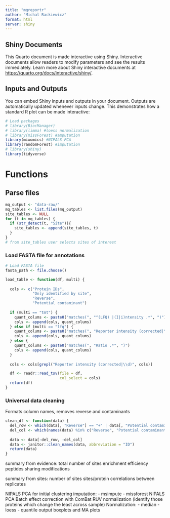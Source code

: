 ```yaml
---
title: "mqreportr"
author: "Michal Rackiewicz"
format: html
server: shiny
---
```


## Shiny Documents

This Quarto document is made interactive using Shiny. Interactive documents allow readers to modify parameters and see the results immediately. Learn more about Shiny interactive documents at <https://quarto.org/docs/interactive/shiny/>.

## Inputs and Outputs

You can embed Shiny inputs and outputs in your document. Outputs are automatically updated whenever inputs change. This demonstrates how a standard R plot can be made interactive:

```r
# Load packages
# library(BiocManager)
# library(limma) #loess normalization
# library(missForest) #amputation
library(mixomics) #NIPALS PCA
library(randomForest) #imputation
# library(shiny)
library(tidyverse)
```

# Functions
## Parse files
```r
mq_output <- "data-raw/"
mq_tables <- list.files(mq_output)
site_tables <- NULL
for (t in mq_tables) {
  if (str_detect(t, "Site")){
    site_tables <- append(site_tables, t)
  }
}
# from site_tables user selects sites of interest
```

### Load FASTA file for annotations
```r
# Load FASTA file
fasta_path <- file.choose()

```

```r
load_table <- function(df, multi) {
  
  cols <- c("Protein IDs",
            "Only identified by site",
            "Reverse",
            "Potential contaminant")
  
  if (multi == "tmt") {
    quant_colums <- paste0("matches(", "^(LFQ) |(I|i)ntensity .*", ")")
    cols <- append(cols, quant_colums)
  } else if (multi == "lfq") {
    quant_colums <- paste0("matches(", "Reporter intensity (corrected|\\d)", ")")
    cols <- append(cols, quant_colums)
  } else {
    quant_colums <- paste0("matches(", "Ratio .*", ")")
    cols <- append(cols, quant_colums)
  }
  
  cols <- cols[grepl("Reporter intensity (corrected|\\d)", cols)]

  df <- readr::read_tsv(file = df,
                        col_select = cols)
  return(df)
}
```

### Universal data cleaning
Formats column names, removes reverse and contaminants 
```r
clean_df <- function(data) {
  del_row <- which(data[, "Reverse"] == "+" | data[, "Potential contaminant"] == "+")
  del_col <- which(names(data) %in% c("Reverse", "Potential contaminant"))
  
  data <- data[-del_row, -del_col]
  data <- janitor::clean_names(data, abbreviation = "ID")
  return(data)
}
```

summary from evidence:
total number of sites
enrichment efficiency
peptides sharing modifications

summary from sites:
number of sites
sites/protein
correlations between replicates


NIPALS PCA for initial clustering
imputation:
- msimpute
- missforest
NIPALS PCA
Batch effect correction with ComBat
RUV normalization (identify those proteins which change the least across sample)
Normalization:
- median
- loess
- quantile
output boxplots and MA plots
